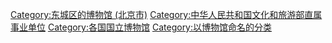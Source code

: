 [[Category:东城区的博物馆_(北京市)|Category:东城区的博物馆 (北京市)]]
[[Category:中华人民共和国文化和旅游部直属事业单位|Category:中华人民共和国文化和旅游部直属事业单位]]
[[Category:各国国立博物馆|Category:各国国立博物馆]]
[[Category:以博物馆命名的分类|Category:以博物馆命名的分类]]